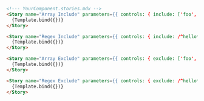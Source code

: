 ```md
<!--- YourComponent.stories.mdx -->
<Story name="Array Include" parameters={{ controls: { include: ['foo', 'bar'] } }}>
  {Template.bind({})}
</Story>

<Story name="Regex Include" parameters={{ controls: { include: /^hello*/ } }}>
  {Template.bind({})}
</Story>

<Story name="Array Exclude" parameters={{ controls: { exclude: ['foo', 'bar'] } }}>
  {Template.bind({})}
</Story>

<Story name="Regex Exclude" parameters={{ controls: { exclude: /^hello*/ } }}>
  {Template.bind({})}
</Story>
```